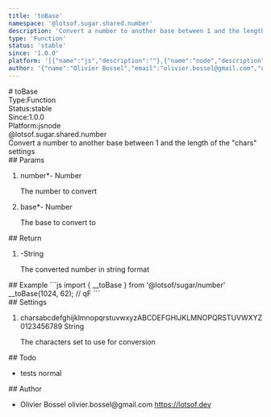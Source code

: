 ```yaml
---
title: 'toBase'
namespace: '@lotsof.sugar.shared.number'
description: 'Convert a number to another base between 1 and the length of the &quot;chars&quot; settings'
type: 'Function'
status: 'stable'
since: '1.0.0'
platform: '[{"name":"js","description":""},{"name":"node","description":""}]'
author: '{"name":"Olivier Bossel","email":"olivier.bossel@gmail.com","url":"https://lotsof.dev"}'
---
```

<div class="docmap-mdx">
# toBase
<div class="_metas">
<div class="_type"><span class="_type-label">Type:</span><span class="_type-value">Function</span></div>
<div class="_status"><span class="_status-label">Status:</span><span class="_status-value -stable">stable</span></div>
<div class="_since"><span class="_since-label">Since:</span><span class="_since-value">1.0.0</span></div>
<div class="_platform"><span class="_platform-label">Platform:</span><span class="_platform-value -js">js</span><span class="_platform-value -node">node</span></div>
</div>
<div class="_namespace">@lotsof.sugar.shared.number</div>
<div class="_description typo-lead typo-format">
Convert a number to another base between 1 and the length of the &quot;chars&quot; settings
</div>
<div class="_params">
## Params
<ol class="_list">
<li class="_item">
<span class="_name">number<span class="_required">*</span></span><span class="_default">-</span> <span class="_type">Number</span>
<p class="_description">The number to convert</p>
</li>
<li class="_item">
<span class="_name">base<span class="_required">*</span></span><span class="_default">-</span> <span class="_type">Number</span>
<p class="_description">The base to convert to</p>
</li>
</ol>
</div>
<div class="_return">
## Return
<ol class="_list">
<li class="_item">
<span class="_default">-</span><span class="_type">String</span>
<p class="_description">The converted number in string format</p>
</li>
</ol>
</div>
<div class="_examples">
## Example
```js
import { __toBase } from '@lotsof/sugar/number'
__toBase(1024, 62); // qF
```
</div>
<div class="_settings">
## Settings
<ol class="_list">
<li class="_item">
<span class="_name">chars</span><span class="_default">abcdefghijklmnopqrstuvwxyzABCDEFGHIJKLMNOPQRSTUVWXYZ0123456789</span> <span class="_type">String</span>
<p class="_description">The characters set to use for conversion</p>
</li>
</ol>
</div>
<div class="_todo">
## Todo
<ul class="_list">
<li class="_item">
<span class="_description">tests</span>
<span class="_priority -normal">normal</span>
</li>
</ul>
</div>
<div class="_author">
## Author
<ul class="_list">
<li class="_item">
<span class="_name">Olivier Bossel</span>
<span class="_email">olivier.bossel@gmail.com</span>
<a href="https://lotsof.dev" target="_blank" class="_url">https://lotsof.dev</a>
</li>
</ul>
</div>
</div>